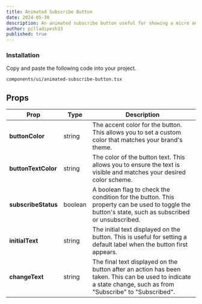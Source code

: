 ```yaml
---
title: Animated Subscribe Button
date: 2024-05-30
description: An animated subscribe button useful for showing a micro animation from intial to final result.
author: pilladipesh33
published: true
---
```


<ComponentPreview name="animated-subscribe-button-demo" />

<Steps>

### Installation

Copy and paste the following code into your project.

```text
components/ui/animated-subscribe-button.tsx
```

<ComponentSource name="animated-subscribe-button" />

</Steps>

## Props

| Prop                | Type    | Description                                                                                                                                                   |
| ------------------- | ------- | ------------------------------------------------------------------------------------------------------------------------------------------------------------- |
| **buttonColor**     | string  | The accent color for the button. This allows you to set a custom color that matches your brand's theme.                                                       |
| **buttonTextColor** | string  | The color of the button text. This allows you to ensure the text is visible and matches your desired color scheme.                                            |
| **subscribeStatus** | boolean | A boolean flag to check the condition for the button. This property can be used to toggle the button's state, such as subscribed or unsubscribed.             |
| **initialText**     | string  | The initial text displayed on the button. This is useful for setting a default label when the button first appears.                                           |
| **changeText**      | string  | The final text displayed on the button after an action has been taken. This can be used to indicate a state change, such as from "Subscribe" to "Subscribed". |

